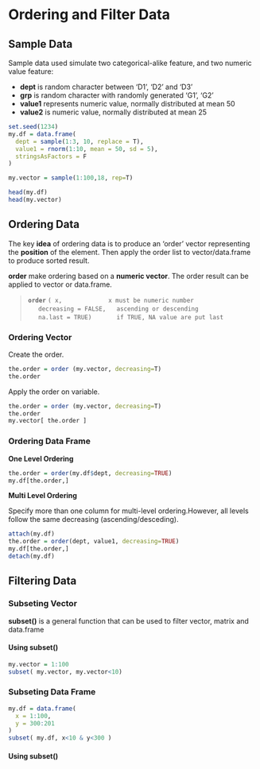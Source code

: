 # Ordering and Filter Data

## Sample Data
Sample data used simulate two categorical-alike feature, and two numeric value feature:  

- **dept** is random character between 'D1', 'D2' and 'D3'  
- **grp** is random character with randomly generated 'G1', 'G2'  
- **value1** represents numeric value, normally distributed at mean 50  
- **value2** is numeric value, normally distributed at mean 25  

```r
set.seed(1234)
my.df = data.frame(
  dept = sample(1:3, 10, replace = T),
  value1 = rnorm(1:10, mean = 50, sd = 5),
  stringsAsFactors = F
)

my.vector = sample(1:100,18, rep=T)

head(my.df)
head(my.vector)
```

## Ordering Data

The key **idea** of ordering data is to produce an 'order' vector representing the **position** of the element.  Then apply the order list to vector/data.frame to produce sorted result.  

**order** make ordering based on a **numeric vector**. The order result can be applied to vector or data.frame.  

> **`order`** `( x,             x must be numeric number`  
> $\quad$ `decreasing = FALSE,   ascending or descending`  
> $\quad$ `na.last = TRUE)       if TRUE, NA value are put last`  

### Ordering Vector

Create the order.

```r
the.order = order (my.vector, decreasing=T) 
the.order
```

Apply the order on variable.  

```r
the.order = order (my.vector, decreasing=T) 
the.order
my.vector[ the.order ]
```

### Ordering Data Frame

**One Level Ordering**  
```r
the.order = order(my.df$dept, decreasing=TRUE)
my.df[the.order,]
```

**Multi Level Ordering**  

Specify more than one column for multi-level ordering.However, all levels follow the same decreasing (ascending/desceding).  

```r
attach(my.df)
the.order = order(dept, value1, decreasing=TRUE)
my.df[the.order,]
detach(my.df)
```


## Filtering Data

### Subseting Vector

**subset()** is a general function that can be used to filter vector, matrix and data.frame

#### Using subset()

```r
my.vector = 1:100
subset( my.vector, my.vector<10)
```

### Subseting Data Frame

```r
my.df = data.frame( 
  x = 1:100,
  y = 300:201
)
subset( my.df, x<10 & y<300 )
```

#### Using subset()
